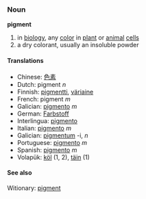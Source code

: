 ===Noun===
'''pigment'''
#in [[biology]], any [[color]] in [[plant]] or [[animal]] [[cell]]s
#a dry colorant, usually an insoluble powder

==== Translations ====
*Chinese: [[色素]]
*Dutch: pigment ''n''
*Finnish: [[pigmentti]], [[väriaine]]
*French: pigment ''m''
*Galician: [[pigmento]] ''m''
*German: [[Farbstoff]]
*Interlingua: [[pigmento]]
*Italian: [[pigmento]] ''m''
*Galician: [[pigmentum]] -i, ''n''
*Portuguese: [[pigmento]] ''m''
*Spanish: [[pigmento]] ''m''
*Volapük: [[köl]] (1, 2), [[täin]] (1)

====See also====
Witionary: [[w:pigment|pigment]]